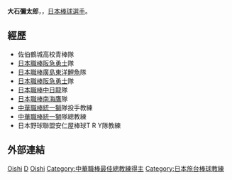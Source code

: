 {{expand|time=2007-09-26T20:17:21Z}}
'''大石彌太郎'''，{{BD|1943年|10月6日|catIdx=D}}，[[日本|日本]][[棒球|棒球]][[選手|選手]]。

==經歷==
*佐伯鶴城高校青棒隊 
*[[日本職棒|日本職棒]][[阪急勇士|阪急勇士]]隊 
*[[日本職棒|日本職棒]][[廣島東洋鯉魚|廣島東洋鯉魚]]隊 
*[[日本職棒|日本職棒]][[阪急勇士|阪急勇士]]隊 
*[[日本職棒|日本職棒]][[中日龍|中日龍]]隊 
*[[日本職棒|日本職棒]][[南海鷹|南海鷹]]隊 
*[[中華職棒|中華職棒]][[統一獅|統一獅]]隊投手教練 
*[[中華職棒|中華職棒]][[統一獅|統一獅]]隊總教練 
*日本野球聯盟安仁屋棒球T R Y隊教練 

==外部連結==
{{台灣棒球維基館}}
{{Uni-President Lions List of Managers}}
{{台灣大賽歷屆冠軍總教練}}
{{統一獅1995年中華職棒總冠軍}}
{{統一獅1996年中華職棒總冠軍}}
{{Baseball-bio-stub}}
[[Category:中日龍隊球員|Oishi]]
[[Category:統一獅隊總教練|D]]
[[Category:日本棒球教練|Oishi]]
[[Category:中華職棒最佳總教練得主|Category:中華職棒最佳總教練得主]]
[[Category:日本旅台棒球教練|Category:日本旅台棒球教練]]